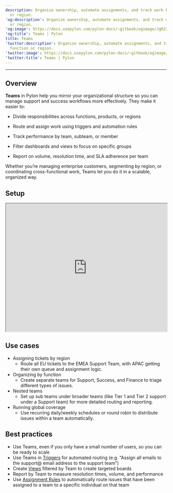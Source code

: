 ---
description: Organize ownership, automate assignments, and track work by function
  or region.
'og:description': Organize ownership, automate assignments, and track work by function
  or region.
'og:image': https://docs.usepylon.com/pylon-docs/~gitbook/ogimage/JgR2Zl1985hoOZcsU1TK
'og:title': Teams | Pylon
title: Teams
'twitter:description': Organize ownership, automate assignments, and track work by
  function or region.
'twitter:image': https://docs.usepylon.com/pylon-docs/~gitbook/ogimage/JgR2Zl1985hoOZcsU1TK
'twitter:title': Teams | Pylon
---
---

## Overview

**Teams** in Pylon help you mirror your organizational structure so you can manage support and success workflows more effectively. They make it easier to:

* Divide responsibilities across functions, products, or regions

* Route and assign work using triggers and automation rules

* Track performance by team, subteam, or member

* Filter dashboards and views to focus on specific groups

* Report on volume, resolution time, and SLA adherence per team

Whether you’re managing enterprise customers, segmenting by region, or coordinating cross-functional work, Teams let you do it in a scalable, organized way.


## Setup

<iframe width="100%" height="400px" allowfullscreen="" src="https://cdn.iframe.ly/kQZLlr7Y"></iframe>


## Use cases

* Assigning tickets by region
    + Route all EU tickets to the EMEA Support Team, with APAC getting their own queue and assignment logic.
* Organizing by function
    + Create separate teams for Support, Success, and Finance to triage different types of issues.
* Nested teams
    + Set up sub teams under broader teams (like Tier 1 and Tier 2 support under a Support team) for more detailed routing and reporting.
* Running global coverage
    + Use recurring daily/weekly schedules or round robin to distribute issues within a team automatically.


## Best practices

* Use Teams, even if you only have a small number of users, so you can be ready to scale
* Use Teams in [Triggers](/pylon-docs/platform/triggers) for automated routing (e.g. “Assign all emails to the support@ email address to the support team”)
* Create [Views](/pylon-docs/support-workflows/issues/views) filtered by Team to create targeted boards
* Report by Team to measure resolution times, volume, and performance
* Use [Assignment Rules](/pylon-docs/support-workflows/assignment-rules) to automatically route issues that have been assigned to a team to a specific individual on that team
